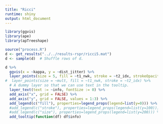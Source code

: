 ```yaml
---
title: "Ricci"
runtime: shiny
output: html_document
---
```


```r

library(ggvis)
library(ape)
library(apTreeshape)

source("process.R")
d <- get_results("../../results-rspr/ricci5.mat")
d <- sample(d)  # Shuffle rows of d.

d %>%
  ggvis(x = ~kappa, y = ~dist_jitter) %>%
  layer_points(size = 5, fill = ~t1_nwk, stroke = ~t2_idx, strokeOpacity := 0) %>%
#  layer_points(size = ~mult, fill = ~t1_nwk, stroke = ~t2_idx) %>%
  # A dummy layer so that we can use text in the tooltip.
  layer_text(text := ~info, fontSize := 0) %>%
  add_axis("x", grid = FALSE) %>%
  add_axis("y", grid = FALSE, values = 1:3) %>%
  add_legend(c("fill"), properties=legend_props(legend=list(y=0))) %>%
  #add_legend(c("stroke"), properties=legend_props(legend=list(y=100))) %>%
  #add_legend(c("size"), properties=legend_props(legend=list(y=200))) %>%
  add_tooltip(function(df) df$info)
```

